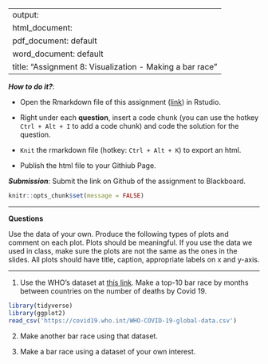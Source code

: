 
---
output: 
  html_document:
  pdf_document: default
  word_document: default
title: "Assignment 8: Visualization - Making a bar race"
---

***How to do it?***: 

- Open the Rmarkdown file of this assignment ([link](fa2020_assignment8.Rmd)) in Rstudio. 

- Right under each **question**, insert  a code chunk (you can use the hotkey `Ctrl + Alt + I` to add a code chunk) and code the solution for the question. 

- `Knit` the rmarkdown file (hotkey: `Ctrl + Alt + K`) to export an html.  

-  Publish the html file to your Githiub Page. 

***Submission***: Submit the link on Github of the assignment to Blackboard.

```r
knitr::opts_chunk$set(message = FALSE)
```

-------

**Questions**

Use the data of your own.  Produce the following types of plots and comment on each plot. Plots should be meaningful. If you use the data we used in class, make sure the plots are not the same as the ones in the slides. All plots should have title, caption, appropriate labels on x and y-axis. 

-------

1. Use the WHO's dataset at [this link](https://covid19.who.int/WHO-COVID-19-global-data.csv). Make a top-10 bar race by months between countries on the number of deaths by Covid 19.  
```r
library(tidyverse)
library(ggplot2)
read_csv('https://covid19.who.int/WHO-COVID-19-global-data.csv')

```

2. Make another bar race using that dataset.  

3. Make a bar race using a dataset of your own interest. 

